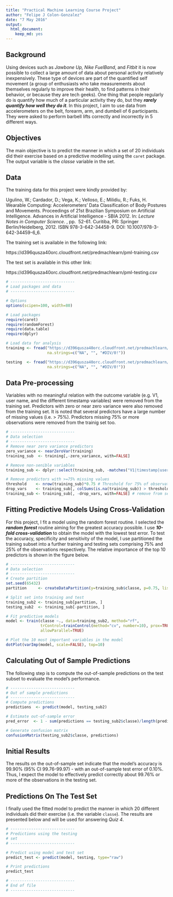 ```yaml
---
title: "Practical Machine Learning Course Project"
author: "Felipe J Colon-Gonzalez"
date: "7 May 2016"
output: 
  html_document: 
    keep_md: yes
---
```


## Background

Using devices such as _Jawbone Up, Nike FuelBand_, and _Fitbit_ it is now possible to 
collect a large amount of data about personal activity relatively inexpensively. These 
type of devices are part of the quantified self movement (a group of enthusiasts who 
take measurements about themselves regularly to improve their health, to find patterns 
in their behavior, or because they are tech geeks). One thing that people regularly do 
is quantify how much of a particular activity they do, but they _**rarely quantify how 
well they do it**_. In this project, I aim to use data from accelerometers on the 
belt, forearm, arm, and dumbell of 6 participants. They were asked to perform barbell 
lifts correctly and incorrectly in 5 different ways. 

## Objectives
The main objective is to predict the manner in which a set of 20 individuals did their
exercise based on a predictive modelling using the `caret` package. The output variable 
is the _classe_ variable in the set. 

## Data
The training data for this project were kindly provided by: 

Ugulino, W.; Cardador, D.; Vega, K.; Velloso, E.; Milidiu, R.; Fuks, H. Wearable 
Computing: Accelerometers' Data Classification of Body Postures and Movements. 
Proceedings of 21st Brazilian Symposium on Artificial Intelligence. Advances in 
Artificial Intelligence - SBIA 2012. In: _Lecture Notes in Computer Science_. , pp. 
52-61. Curitiba, PR: Springer Berlin/Heidelberg, 2012. ISBN 978-3-642-34458-9. 
DOI: 10.1007/978-3-642-34459-6_6.

The training set is available in the following link:

https://d396qusza40orc.cloudfront.net/predmachlearn/pml-training.csv

The test set is available in this other link:

https://d396qusza40orc.cloudfront.net/predmachlearn/pml-testing.csv

```r
# ----------------------------
# Load packages and data
# ----------------------------

# Options
options(scipen=100, width=80)

# Load packages
require(caret)
require(randomForest)
require(data.table)
require(dplyr)

# Load data for analysis
training <- fread("https://d396qusza40orc.cloudfront.net/predmachlearn/pml-training.csv",
                  na.strings=c("NA", "", "#DIV/0!"))

testing  <- fread("https://d396qusza40orc.cloudfront.net/predmachlearn/pml-testing.csv",
                  na.strings=c("NA", "", "#DIV/0!"))
```

## Data Pre-processing

Variables with no meaningful relation with the outcome variable (e.g. V1, user name, and 
the different timestamp variables) were removed from the training set. Predictors with zero 
or near zero variance were also removed from the training set. It is noted that several
predictors have a large number of missing values (i.e. > 75%). Predictors missing 75% or 
more observations were removed from the trainig set too.

```r
# ----------------------------
# Data selection
# ----------------------------
# Remove near zero variance predictors
zero_variance <- nearZeroVar(training)
training_sub  <- training[,-zero_variance, with=FALSE]

# Remove non-senible variables
training_sub <- dplyr::select(training_sub, -matches("V1|timestamp|user_name"))

# Remove predictors with >=75% missing values
threshold    <- nrow(training_sub)*0.75 # Threshold for 75% of observations
drop_vars    <- training_sub[, colSums(is.na(training_sub)) > threshold] # identify vars
training_sub <- training_sub[, -drop_vars, with=FALSE] # remove from set
```

## Fitting Predictive Models Using Cross-Validation

For this project, I fit a model using the random forest routine. I selected the **_random 
forest_** routine aiming for the greatest accuracy possible. I use _**10-fold 
cross-validation**_ to obtain the model with the lowest test error. To test the accuracy, specificity and sensitivity of the model, I use partitioned the training subset into a
further training and testing sets comprising 75% and 25% of the observations respectively.
The relative importance of the top 10 predictors is shown in the figure below.

```r
# ----------------------------
# Data selection
# ----------------------------
# Create partition
set.seed(65432)
partition     <- createDataPartition(y=training_sub$classe, p=0.75, list=FALSE)

# Split set into training and test
training_sub2 <- training_sub[partition, ]
testing_sub2  <- training_sub[-partition, ]

# Fit predictive models
model <- train(classe ~., data=training_sub2, method="rf", 
               trControl=trainControl(method="cv", number=10), prox=TRUE, 
               allowParallel=TRUE)

# Plot the 10 most important variables in the model
dotPlot(varImp(model, scale=FALSE), top=10)

```

## Calculating Out of Sample Predictions
The following step is to compute the out-of-sample predictions on the test subset to 
evaluate the model's performance.  

```r
# ----------------------------
# Out of sample predictions
# ----------------------------
# Compute predictions
predictions  <- predict(model, testing_sub2)

# Estimate out-of-sample error
pred_error  <- 1 - sum(predictions == testing_sub2$classe)/length(predictions)

# Generate confusion matrix
confusionMatrix(testing_sub2$classe, predictions)
```

## Initial Results
The results on the out-of-sample set indicate that the model's accuracy is 99.90% 
(95% CI 99.76-99.97) - with an out-of-sample test error of 0.10%. Thus, I expect the
model to effectively predict correctly about 99.76%  or more of the observations in 
the testing set.

## Predictions On The Test Set
I finally used the fitted model to predict the manner in which 20 different individuals
did their exercise (i.e. the variable `classe`). The results are presented below and
will be used for answering _Quiz 4_.

```r
# ----------------------------
# Predictions using the testing
# set
# ----------------------------

# Predict using model and test set
predict_test <- predict(model, testing, type="raw")

# Print predictions
predict_test

# ----------------------------
# End of file
# ----------------------------
```



